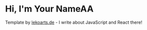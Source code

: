 # Hi, I'm Your NameAA

Template by [lekoarts.de](https://www.lekoarts.de?utm_source=cara&utm_medium=Starter) - I write about JavaScript and React there!
